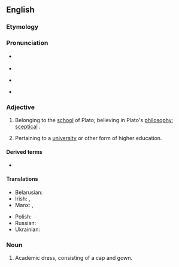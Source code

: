 ==English==

===Etymology===
{{suffix|en|academic|al|t2=related to}}

===Pronunciation===
* {{a|RP}} {{IPA|en|/ˌæk.əˈdɛm.ɪ.kl̩/}}
* {{audio|en|LL-Q1860 (eng)-Vealhurl-academical.wav|Audio (southern England)}}
* {{a|US}} {{IPA|en|/ˌæk.əˈdɛm.ɪ.kl̩/}}
* {{rhymes|en|ɛmɪkəl|s=5}}

===Adjective===
{{head|en|adjective}}

# {{lb|en|rare}} Belonging to the [[school]] of Plato; believing in Plato's [[philosophy]]; [[sceptical]] <!-- ??? But Plato was no skeptic -->. {{defdate|First attested in the late 16th century.}}
# Pertaining to a [[university]] or other form of higher education. {{defdate|First attested in the late 16th century.}}

====Derived terms====
* {{l|en|academical clerk}}

====Translations====
{{trans-top|Pertaining to a university or other form of higher education}}
* Belarusian: {{t|be|акадэмі́чны|m|sc=Cyrl}}
* Irish: {{t|ga|ollscolach}}, {{t|ga|coláisteach}}
* Manx: {{t|gv|colaashtagh}}, {{t|gv|scoillaragh}}
{{trans-mid}}
* Polish: {{t+|pl|akademicki}}
* Russian: {{t+|ru|академи́ческий|m}}
* Ukrainian: {{t+|uk|академі́чний|m|sc=Cyrl}}
{{trans-bottom}}

===Noun===
{{en-noun}}

# {{lb|en|pluralonly}} Academic dress, consisting of a cap and gown. {{defdate|First attested in the early 19th century.}}